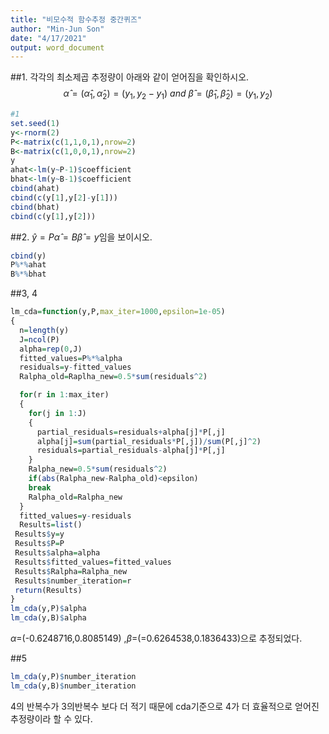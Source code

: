 ```yaml
---
title: "비모수적 함수추정 중간퀴즈"
author: "Min-Jun Son"
date: "4/17/2021"
output: word_document
---
```

##1. 각각의 최소제곱 추정량이 아래와 같이 얻어짐을 확인하시오.
$$\hat\alpha=(\hat\alpha_1,\hat\alpha_2)=(y_1,y_2-y_1) ~and    ~\hat\beta=(\hat\beta_1,\hat\beta_2)=(y_1,y_2)$$
```r
#1
set.seed(1)
y<-rnorm(2)
P<-matrix(c(1,1,0,1),nrow=2)
B<-matrix(c(1,0,0,1),nrow=2)
y
ahat<-lm(y~P-1)$coefficient
bhat<-lm(y~B-1)$coefficient
cbind(ahat)
cbind(c(y[1],y[2]-y[1]))
cbind(bhat)
cbind(c(y[1],y[2]))
```

##2. 
$\hat y=P\hat\alpha=B\hat\beta=y$임을 보이시오.
```r
cbind(y)
P%*%ahat
B%*%bhat
```

##3, 4
```r
lm_cda=function(y,P,max_iter=1000,epsilon=1e-05)
{
  n=length(y)
  J=ncol(P)
  alpha=rep(0,J)
  fitted_values=P%*%alpha
  residuals=y-fitted_values
  Ralpha_old=Raplha_new=0.5*sum(residuals^2)

  for(r in 1:max_iter)
  {
    for(j in 1:J)
    {
      partial_residuals=residuals+alpha[j]*P[,j]
      alpha[j]=sum(partial_residuals*P[,j])/sum(P[,j]^2)
      residuals=partial_residuals-alpha[j]*P[,j]
    }
    Ralpha_new=0.5*sum(residuals^2)
    if(abs(Ralpha_new-Ralpha_old)<epsilon)
    break
    Ralpha_old=Ralpha_new
  }
  fitted_values=y-residuals
  Results=list()
 Results$y=y
 Results$P=P
 Results$alpha=alpha
 Results$fitted_values=fitted_values
 Results$Ralpha=Ralpha_new
 Results$number_iteration=r
 return(Results)
}
lm_cda(y,P)$alpha
lm_cda(y,B)$alpha
```
$\alpha$=(-0.6248716,0.8085149)    ,$\beta$=(=0.6264538,0.1836433)으로 추정되었다.

##5
```r
lm_cda(y,P)$number_iteration
lm_cda(y,B)$number_iteration
```
4의 반복수가 3의반복수 보다 더 적기 때문에 cda기준으로 4가 더 효율적으로 얻어진 추정량이라 할 수 있다. 
